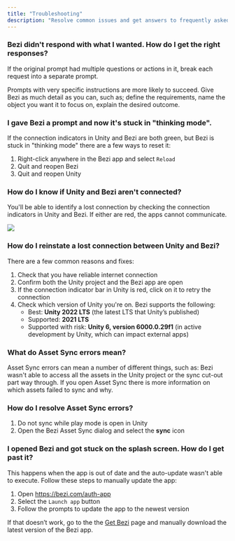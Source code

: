 ```yaml
---
title: "Troubleshooting"
description: "Resolve common issues and get answers to frequently asked questions."
---
```


### Bezi **didn't respond with what I wanted. How do I get the right responses?**

If the original prompt had multiple questions or actions in it, break each request into a separate prompt.

Prompts with very specific instructions are more likely to succeed. Give Bezi as much detail as you can, such as; define the requirements, name the object you want it to focus on, explain the desired outcome.

### **I gave** **Bezi** **a prompt and now it's stuck in "thinking mode".**

If the connection indicators in Unity and Bezi are both green, but Bezi is stuck in "thinking mode" there are a few ways to reset it:

1. Right-click anywhere in the Bezi app and select `Reload`
2. Quit and reopen Bezi
3. Quit and reopen Unity

### **How do I know if  Unity and** **Bezi** **aren't connected?**

You'll be able to identify a lost connection by checking the connection indicators in Unity and Bezi. If either are red, the apps cannot communicate.

![](/images/unity-bezi-connection.png)

### **How do I reinstate a lost connection between Unity and** **Bezi**?

There are a few common reasons and fixes:

1. Check that you have reliable internet connection
2. Confirm both the Unity project and the Bezi app are open
3. If the connection indicator bar in Unity is red, click on it to retry the connection
4. Check which version of Unity you're on. Bezi supports the following:
   - Best: **Unity 2022 LTS** (the latest LTS that Unity’s published)
   - Supported: **2021 LTS**
   - Supported with risk: **Unity 6, version 6000.0.29f1** (in active development by Unity, which can impact external apps)

### **What do Asset Sync errors mean?**

Asset Sync errors can mean a number of different things, such as: Bezi wasn't able to access all the assets in the Unity project or the sync cut-out part way through. If you open Asset Sync there is more information on which assets failed to sync and why.

### **How do I resolve Asset Sync errors?**

1. Do not sync while play mode is open in Unity
2. Open the Bezi Asset Sync dialog and select the **sync** icon

### **I opened** Bezi **and got stuck on the splash screen. How do I get past it?**

This happens when the app is out of date and the auto-update wasn't able to execute. Follow these steps to manually update the app:

1. Open https://bezi.com/auth-app
2. Select the `Launch app` button
3. Follow the prompts to update the app to the newest version

If that doesn’t work, go to the the [Get Bezi](https://app.bezi.com/setup) page and manually download the latest version of the Bezi app.
